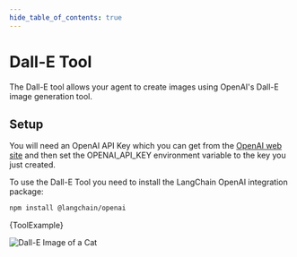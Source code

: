 ```yaml
---
hide_table_of_contents: true
---
```



# Dall-E Tool

The Dall-E tool allows your agent to create images using OpenAI's Dall-E image generation tool.

## Setup

You will need an OpenAI API Key which you can get from the [OpenAI web site](https://openai.com)
and then set the OPENAI_API_KEY environment variable to the key you just created.

To use the Dall-E Tool you need to install the LangChain OpenAI integration package:


<IntegrationInstallTooltip></IntegrationInstallTooltip>

```bash npm2yarn
npm install @langchain/openai
```

<CodeBlock language="typescript">{ToolExample}</CodeBlock>

![Dall-E Image of a Cat](https://oaidalleapiprodscus.blob.core.windows.net/private/org-i0zjYONU3PemzJ222esBaAzZ/user-lz61Q7eWFmQn5cf0MMsOkeuP/img-vTRTBV3t5vDLDapqaKO5SsdB.png?st=2024-03-07T21%3A23%3A44Z&se=2024-03-07T23%3A23%3A44Z&sp=r&sv=2021-08-06&sr=b&rscd=inline&rsct=image/png&skoid=6aaadede-4fb3-4698-a8f6-684d7786b067&sktid=a48cca56-e6da-484e-a814-9c849652bcb3&skt=2024-03-07T18%3A11%3A22Z&ske=2024-03-08T18%3A11%3A22Z&sks=b&skv=2021-08-06&sig=IbbJQu/VBDv%2BaEfa8TfhzB1ax1vLVmpxIR9Gux8qNEQ%3D)
